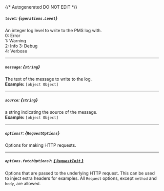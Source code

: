 {/* Autogenerated DO NOT EDIT  */}

##### `level`: *{`operations.Level`}*
An integer log level to write to the PMS log with.  
0: Error  
1: Warning  
2: Info 
3: Debug  
4: Verbose

<Collapsible openLabel={Labels.showProperties} closeLabel={Labels.hideProperties}>
    <Level/>
</Collapsible>

---
##### `message`: *{`string`}*
The text of the message to write to the log.
<br/>
**Example:** `[object Object]`

---
##### `source`: *{`string`}*
a string indicating the source of the message.
<br/>
**Example:** `[object Object]`

---
##### `options?`: *{`RequestOptions`}*
Options for making HTTP requests.

---
##### `options.fetchOptions?`: [*{ `RequestInit` }*](https://developer.mozilla.org/en-US/docs/Web/API/Request/Request#options)
Options that are passed to the underlying HTTP request. This can be used to inject extra headers for examples. All `Request` options, except `method` and `body`, are allowed.


